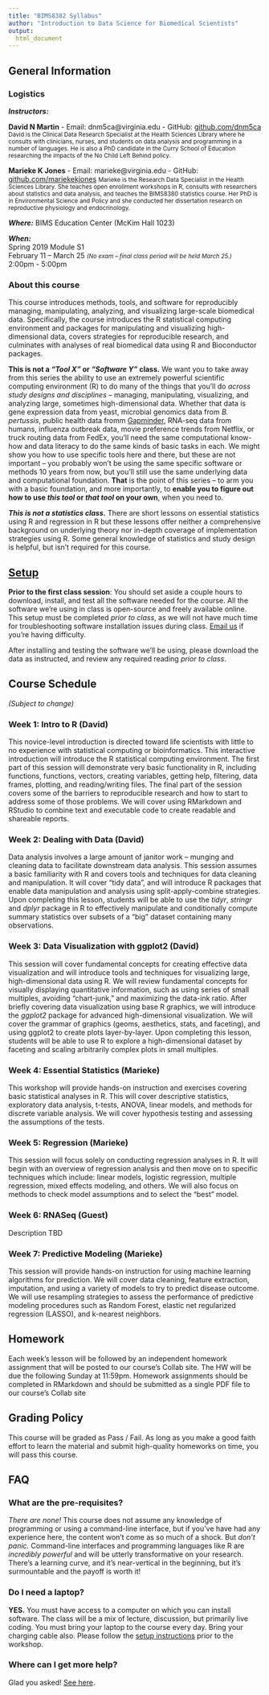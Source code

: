 ```yaml
---
title: "BIMS8382 Syllabus"
author: "Introduction to Data Science for Biomedical Scientists"
output: 
  html_document
---
```


## General Information

### Logistics

**_Instructors:_**

**David N Martin**
- Email: dnm5ca@virginia.edu
- GitHub: [github.com/dnm5ca](https://github.com/dnm5ca)
<small>David is the Clinical Data Research Specialist at the Health Sciences Library where he consults with clinicians, nurses, and students on data analysis and programming in a number of languages. He is also a PhD candidate in the Curry School of Education researching the impacts of the No Child Left Behind policy.</small>

**Marieke K Jones**
- Email: marieke@virginia.edu
- GitHub: [github.com/mariekekjones](https://github.com/mariekekjones)
<small>Marieke is the Research Data Specialist in the Health Sciences Library. She teaches open enrollment workshops in R, consults with researchers about statistics and data analysis, and teaches the BIMS8380 statistics course. Her PhD is in Environmental Science and Policy and she conducted her dissertation research on reproductive physiology and endocrinology.</small>

**_Where:_** BIMS Education Center (McKim Hall 1023)

**_When:_**  
Spring 2019 Module S1  
February 11 – March 25 <small>_(No exam -- final class period will be held March 25.)_</small>  
2:00pm - 5:00pm  


### About this course

This course introduces methods, tools, and software for reproducibly managing, manipulating, analyzing, and visualizing large-scale biomedical data. Specifically, the course introduces the R statistical computing environment and packages for manipulating and visualizing high-dimensional data, covers strategies for reproducible research, and culminates with analyses of real biomedical data using R and Bioconductor packages.

**This is not a _"Tool X"_ or _"Software Y"_ class.** We want you to take away from this series the ability to use an extremely powerful scientific computing environment (R) to do many of the things that you’ll do _across study designs and disciplines_ -- managing, manipulating, visualizing, and analyzing large, sometimes high-dimensional data. Whether that data is gene expression data from yeast, microbial genomics data from _B. pertussis_, public health data fromm [Gapminder](http://www.gapminder.org/), RNA-seq data from humans, influenza outbreak data, movie preference trends from Netflix, or truck routing data from FedEx, you’ll need the same computational know-how and data literacy to do the same kinds of basic tasks in each. We might show you how to use specific tools here and there, but these are not important -- you probably won't be using the same specific software or methods 10 years from now, but you'll still use the same underlying data and computational foundation. **That** is the point of this series -- to arm you with a basic foundation, and more importantly, to **enable you to figure out how to use _this tool_ or _that tool_ on your own**, when you need to.

**_This is not a statistics class._** There are short lessons on essential statistics using R and regression in R but these lessons offer neither a comprehensive background on underlying theory nor in-depth coverage of implementation strategies using R. Some general knowledge of statistics and study design is helpful, but isn’t required for this course.


## [Setup](setup.html)

**Prior to the first class session**:
You should set aside a couple hours to download, install, and test all the software needed for the course. All the software we're using in class is open-source and freely available online. This setup must be completed _prior to class_, as we will not have much time for troubleshooting software installation issues during class. [Email us](people.html) if you're having difficulty.

After installing and testing the software we'll be using, please download the data as instructed, and review any required reading _prior to class_.


## Course Schedule

_(Subject to change)_

### Week 1: Intro to R (David)

This novice-level introduction is directed toward life scientists with little to no experience with statistical computing or bioinformatics. This interactive introduction will introduce the R statistical computing environment. The first part of this session will demonstrate very basic functionality in R, including functions, functions, vectors, creating variables, getting help, filtering, data frames, plotting, and reading/writing files. The final part of the session covers some of the barriers to reproducible research and how to start to address some of those problems. We will cover using RMarkdown and RStudio to combine text and executable code to create readable and shareable reports.

### Week 2: Dealing with Data (David)

Data analysis involves a large amount of janitor work – munging and cleaning data to facilitate downstream data analysis. This session assumes a basic familiarity with R and covers tools and techniques for data cleaning and manipulation. It will cover "tidy data", and will introduce R packages that enable data manipulation and analysis using split-apply-combine strategies. Upon completing this lesson, students will be able to use the _tidyr_, _stringr_ and _dplyr_ package in R to effectively manipulate and conditionally compute summary statistics over subsets of a "big" dataset containing many observations.

### Week 3: Data Visualization with ggplot2 (David)

This session will cover fundamental concepts for creating effective data visualization and will introduce tools and techniques for visualizing large, high-dimensional data using R. We will review fundamental concepts for visually displaying quantitative information, such as using series of small multiples, avoiding "chart-junk," and maximizing the data-ink ratio. After briefly covering data visualization using base R graphics, we will introduce the _ggplot2_ package for advanced high-dimensional visualization. We will cover the grammar of graphics (geoms, aesthetics, stats, and faceting), and using ggplot2 to create plots layer-by-layer. Upon completing this lesson, students will be able to use R to explore a high-dimensional dataset by faceting and scaling arbitrarily complex plots in small multiples.

### Week 4: Essential Statistics (Marieke)

This workshop will provide hands-on instruction and exercises covering basic statistical analyses in R. This will cover descriptive statistics, exploratory data analysis, t-tests, ANOVA, linear models, and methods for discrete variable analysis. We will cover hypothesis testing and assessing the assumptions of the tests.

### Week 5: Regression (Marieke)

This session will focus solely on conducting regression analyses in R. It will begin with an overview of regression analysis and then move on to specific techniques which include: linear models, logistic regression, multiple regression, mixed effects modeling, and others. We will also focus on methods to check model assumptions and to select the "best" model.

### Week 6: RNASeq (Guest)

Description TBD


### Week 7: Predictive Modeling (Marieke)

This session will provide hands-on instruction for using machine learning algorithms for prediction. We will cover data cleaning, feature extraction, imputation, and using a variety of models to try to predict disease outcome. We will use resampling strategies to assess the performance of predictive modeling procedures such as Random Forest, elastic net regularized regression (LASSO), and k-nearest neighbors.

## Homework

Each week's lesson will be followed by an independent homework assignment that will be posted to our course's Collab site. The HW will be due the following Sunday at 11:59pm. Homework assignments should be completed in RMarkdown and should be submitted as a single PDF file to our course's Collab site

## Grading Policy
This course will be graded as Pass / Fail. As long as you make a good faith effort to learn the material and submit high-quality homeworks on time, you will pass this course.

## FAQ

### What are the pre-requisites?

_There are none!_ This course does not assume any knowledge of programming or using a command-line interface, but if you've have had any experience here, the content won't come as so much of a shock. But _don't panic._ Command-line interfaces and programming languages like R are _incredibly powerful_ and will be utterly transformative on your research. There's a learning curve, and it's near-vertical in the beginning, but it's surmountable and the payoff is worth it! 


### Do I need a laptop?

**YES.** You must have access to a computer on which you can install software. The class will be a mix of lecture, discussion, but primarily live coding. You must bring your laptop to the course every day. Bring your charging cable also. Please follow the [setup instructions](setup.html) prior to the workshop.

### Where can I get more help?

Glad you asked! [See here](help.html).